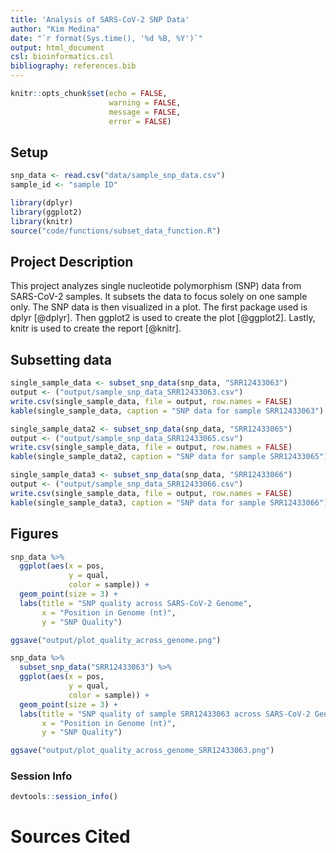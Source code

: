 ```yaml
---
title: 'Analysis of SARS-CoV-2 SNP Data'
author: "Kim Medina"
date: "`r format(Sys.time(), '%d %B, %Y')`"
output: html_document
csl: bioinformatics.csl
bibliography: references.bib
---
```


```r
knitr::opts_chunk$set(echo = FALSE,
                      warning = FALSE,
                      message = FALSE,
                      error = FALSE)
```

## Setup
```r
snp_data <- read.csv("data/sample_snp_data.csv")
sample_id <- "sample ID"
```

```r
library(dplyr)
library(ggplot2)
library(knitr)
source("code/functions/subset_data_function.R")
```

## Project Description

This project analyzes single nucleotide polymorphism (SNP) data from SARS-CoV-2 samples. It subsets the data to focus solely on one sample only. The SNP data is then visualized in a plot. The first package used is dplyr [@dplyr]. Then ggplot2 is used to create the plot [@ggplot2]. Lastly, knitr is used to create the report [@knitr].

## Subsetting data

```r
single_sample_data <- subset_snp_data(snp_data, "SRR12433063")
output <- ("output/sample_snp_data_SRR12433063.csv")
write.csv(single_sample_data, file = output, row.names = FALSE)
kable(single_sample_data, caption = "SNP data for sample SRR12433063")
```

```r
single_sample_data2 <- subset_snp_data(snp_data, "SRR12433065")
output <- ("output/sample_snp_data_SRR12433065.csv")
write.csv(single_sample_data, file = output, row.names = FALSE)
kable(single_sample_data2, caption = "SNP data for sample SRR12433065")
```

```r
single_sample_data3 <- subset_snp_data(snp_data, "SRR12433066")
output <- ("output/sample_snp_data_SRR12433066.csv")
write.csv(single_sample_data, file = output, row.names = FALSE)
kable(single_sample_data3, caption = "SNP data for sample SRR12433066")
```

## Figures

```r
snp_data %>%
  ggplot(aes(x = pos,
             y = qual,
             color = sample)) +
  geom_point(size = 3) +
  labs(title = "SNP quality across SARS-CoV-2 Genome",
       x = "Position in Genome (nt)",
       y = "SNP Quality")

ggsave("output/plot_quality_across_genome.png")
```

```r
snp_data %>%
  subset_snp_data("SRR12433063") %>%
  ggplot(aes(x = pos,
             y = qual,
             color = sample)) +
  geom_point(size = 3) +
  labs(title = "SNP quality of sample SRR12433063 across SARS-CoV-2 Genome",
       x = "Position in Genome (nt)",
       y = "SNP Quality")

ggsave("output/plot_quality_across_genome_SRR12433063.png")
```

### Session Info
```r
devtools::session_info()
```

# Sources Cited

